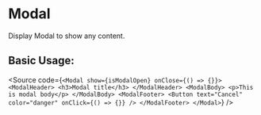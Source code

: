
<Meta of={ModalStories} />

# Modal 

Display Modal to show any content.

## Basic Usage:

<Source
  code={`<Modal show={isModalOpen} onClose={() => {}}>
  <ModalHeader>
    <h3>Modal title</h3>
  </ModalHeader>
  <ModalBody>
    <p>This is modal body</p>
  </ModalBody>
  <ModalFooter>
    <Button text="Cancel" color="danger" onClick={() => {}} />
  </ModalFooter>
</Modal>`}
/>